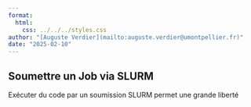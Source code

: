 ```yaml
---
format:
  html:
    css: ../../../styles.css
author: "[Auguste Verdier](mailto:auguste.verdier@umontpellier.fr)"
date: "2025-02-10"
---
```


::: {.content-visible when-profile="french"}

# Soumettre un Job via SLURM

Exécuter du code par un soumission SLURM permet une grande liberté 
:::

::: {.content-visible when-profile="english"}

:::